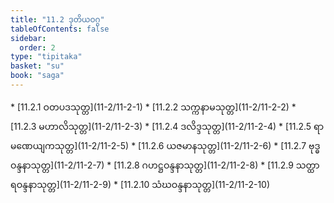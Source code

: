 ```yaml
---
title: "11.2 ဒုတိယဝဂ္ဂ"
tableOfContents: false
sidebar:
  order: 2
type: "tipitaka"
basket: "su"
book: "saga"
---
```



<DynamicBreadcrumb />



<TableOfContents book="saga" section="11.2">
* [11.2.1 ဝတပဒသုတ္တ](11-2/11-2-1)
* [11.2.2 သက္ကနာမသုတ္တ](11-2/11-2-2)
* [11.2.3 မဟာလိသုတ္တ](11-2/11-2-3)
* [11.2.4 ဒလိဒ္ဒသုတ္တ](11-2/11-2-4)
* [11.2.5 ရာမဏေယျကသုတ္တ](11-2/11-2-5)
* [11.2.6 ယဇမာနသုတ္တ](11-2/11-2-6)
* [11.2.7 ဗုဒ္ဓဝန္ဒနာသုတ္တ](11-2/11-2-7)
* [11.2.8 ဂဟဋ္ဌဝန္ဒနာသုတ္တ](11-2/11-2-8)
* [11.2.9 သတ္ထာရဝန္ဒနာသုတ္တ](11-2/11-2-9)
* [11.2.10 သံဃဝန္ဒနာသုတ္တ](11-2/11-2-10)
</TableOfContents>